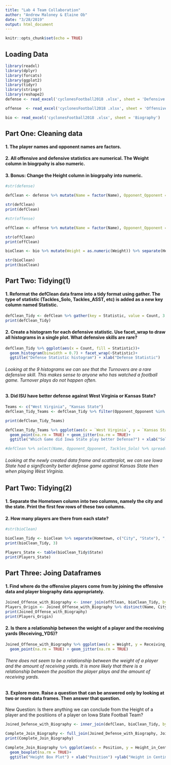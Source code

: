 ```yaml
---
title: "Lab 4 Team Collaboration"
author: "Andrew Maloney & Elaine Ob"
date: "3/28/2019"
output: html_document
---
```


```r
knitr::opts_chunk$set(echo = TRUE)
```

## Loading Data
```r

library(readxl)
library(dplyr) 
library(forcats)
library(ggplot2)
library(tidyr)
library(stringr)
library(reshape2)
defense <- read_excel('cyclonesFootball2018 .xlsx', sheet = 'Defensive')

offense  <- read_excel('cyclonesFootball2018 .xlsx', sheet = 'Offensive')

bio <- read_excel('cyclonesFootball2018 .xlsx', sheet = 'Biography')


```

## Part One: Cleaning data

#### 1. The player names and opponent names are factors.
#### 2. All offensive and defensive statistics are numerical. The Weight column in biogrpahy is also numeric.
#### 3. Bonus: Change the Height column in biogrpahy into numeric.
```r
#str(defense)

defClean <- defense %>% mutate(Name = factor(Name), Opponent_Opponent = factor(Opponent_Opponent)) %>% mutate_at(vars(starts_with("Tack")), list(as.numeric)) %>% mutate_at(vars(starts_with("Turn")), list(as.numeric)) %>% mutate_at(vars(starts_with("Pass")), list(as.numeric))

str(defClean)
print(defClean)

```

```r
#str(offense)

offClean <- offense %>% mutate(Name = factor(Name), Opponent_Opponent = factor(Opponent_Opponent)) %>% mutate_at(vars(starts_with("Rec")), list(as.numeric)) %>% mutate_at(vars(starts_with("Rush")), list(as.numeric)) %>% mutate_at(vars(starts_with("Pass")), list(as.numeric))

str(offClean)
print(offClean)
```

```r

bioClean <- bio %>% mutate(Weight = as.numeric(Weight)) %>% separate(Height, c("Feet", "Inches"), "-", convert = TRUE) %>% mutate(Height_in_Centimeters = ((Feet*12) + Inches)*2.54)

str(bioClean)
print(bioClean)
```


## Part Two: Tidying(1)
#### 1. Reformat the defClean data frame into a tidy format using gather. The type of statistic (Tackles_Solo, Tackles_ASST, etc) is added as a new key column named Statistic.
```r

defClean_Tidy <- defClean %>% gather(key = Statistic, value = Count, 3:11)
print(defClean_Tidy)
```

#### 2. Create a histogram for each defensive statistic. Use facet_wrap to draw all histograms in a single plot. What defensive skills are rare?
```r
defClean_Tidy %>% ggplot(aes(x = Count, fill = Statistic))+ 
  geom_histogram(binwidth = 0.7) + facet_wrap(~Statistic)+
  ggtitle("Defense Statistic histogram") + xlab("Defense Statistic")

```

###### Looking at the 9 histograms we can see that the Turnovers are a rare defensive skill.  This makes sense to anyone who has watched a football game.  Turnover plays do not happen often.

#### 3. Did ISU have better defense against West Virginia or Kansas State?
```r
Teams <- c("West Virginia", "Kansas State")
defClean_Tidy_Teams <- defClean_Tidy %>% filter(Opponent_Opponent %in% Teams) %>% spread(key = Opponent_Opponent, value = Count) %>% filter(Statistic == "Tackles_Solo")

print(defClean_Tidy_Teams)

defClean_Tidy_Teams %>% ggplot(aes(x = `West Virginia`, y = `Kansas State`))+ 
  geom_point(na.rm = TRUE) + geom_jitter(na.rm = TRUE)+ 
  ggtitle("Which Game did Iowa State play better Defense?") + xlab("Solo Tackles againt West Virginia") +ylab("Solo Tackles againt Kansas State")

#defClean %>% select(Name, Opponent_Opponent, Tackles_Solo) %>% spread(Opponent_Opponent, Tackles_Solo) %>% ggplot(aes(x = `West Virginia`, y = `Kansas State`)) + geom_point()
```

###### Looking at the newly created data frame and scatterplot, we can see Iowa State had a significanlty better defense game against Kansas State then when playing West Virginia.  

## Part Two: Tidying(2)
#### 1. Separate the Hometown column into two columns, namely the city and the state. Print the first few rows of these two columns. 

#### 2. How many players are there from each state?
```r
#str(bioClean)

bioClean_Tidy <- bioClean %>% separate(Hometown, c("City", "State"), ",", convert = TRUE )
print(bioClean_Tidy, 3)

Players_State <- table(bioClean_Tidy$State)
print(Players_State)

```



## Part Three: Joing Dataframes 
#### 1. Find where do the offensive players come from by joining the offensive data and player biography data appropriately.
```r
Joined_Offense_with_Biography <- inner_join(offClean, bioClean_Tidy, by = "Name")
Players_Origin <- Joined_Offense_with_Biography %>% distinct(Name, City, State, Highschool)
print(Joined_Offense_with_Biography)
print(Players_Origin)


```

#### 2. Is there a relationship between the weight of a player and the receiving yards (Receiving_YDS)?
```r
Joined_Offense_with_Biography %>% ggplot(aes(x = Weight, y = Receiving_YDS, color = Name))+
  geom_point(na.rm = TRUE) + geom_jitter(na.rm = TRUE)

```

###### There does not seem to be a relationship between the weight of a player and the amount of receiving yards.  It is more likely that there is a relationship between the position the player plays and the amount of receiving yards.

#### 3. Explore more. Raise a question that can be answered only by looking at two or more data frames. Then answer that question.

New Question: Is there anything we can conclude from the Height of a player and the positiions of a player on Iowa State Football Team? 
```r
Joined_Defense_with_Biography <- inner_join(defClean, bioClean_Tidy, by = "Name")

Complete_Join_Biography <- full_join(Joined_Defense_with_Biography, Joined_Offense_with_Biography)
print(Complete_Join_Biography)

Complete_Join_Biography %>% ggplot(aes(x = Position, y = Height_in_Centimeters, fill = Position))+
  geom_boxplot(na.rm = TRUE)+
  ggtitle("Height Box Plot") + xlab("Position") +ylab("Height in Centimeters") + theme(axis.text.x = element_text(angle = 45, vjust = 1, hjust = 1))
  
```